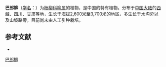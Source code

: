 {{Speciesbox
| name = 巴郎柳
| status = 
| status_system = 
| image =
| genus = Salix
| species = sphaeronymphe
| authority = Görz
}}

'''巴郎柳'''（[[学名|学名]]：{{lang|la|''Salix sphaeronymphe''}}）为[[杨柳科|杨柳科]][[柳属|柳属]]的植物，是中国的特有植物。分布于[[中国大陆|中国大陆]]的[[西藏|西藏]]、[[四川|四川]]、[[甘肃|甘肃]]等地，生长于海拔2,600米至3,700米的地区，多生长于水沟旁以及山坡路旁，目前尚未由人工引种栽培。

== 参考文献 ==
<div class="references-small">
* {{cite web| url =http://www.bioinfo.cn/db05/KmzwSpecies.php?action=view&id=20620| title =巴郎柳| work =《中国高等植物数据库全库》| publisher =中国科学院微生物研究所| author =昆明植物研究所| accessdate =2009-02-25| deadurl =yes| archiveurl =https://web.archive.org/web/20160305042643/http://www.bioinfo.cn/db05/KmzwSpecies.php?action=view&id=20620| archivedate =2016-03-05}}
</div>
{{Taxonbar|from=Q11059329}}

[[Category:柳属|巴郎柳]]


{{植物小作品}}